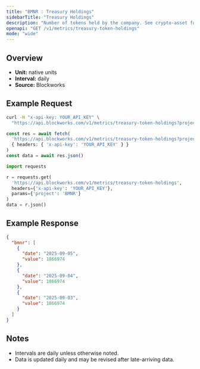 ```yaml
---
title: "BMNR : Treasury Holdings"
sidebarTitle: "Treasury Holdings"
description: "Number of tokens held by the company. See crypto-asset for asset indicator"
openapi: "GET /v1/metrics/treasury-token-holdings"
mode: "wide"
---
```


## Overview

- **Unit:** native units
- **Interval:** daily
- **Source:** Blockworks

## Example Request

<CodeGroup>

```bash cURL
curl -H "x-api-key: YOUR_API_KEY" \
  "https://api.blockworks.com/v1/metrics/treasury-token-holdings?project=BMNR"
```

```typescript TypeScript
const res = await fetch(
  'https://api.blockworks.com/v1/metrics/treasury-token-holdings?project=BMNR',
  { headers: { 'x-api-key': 'YOUR_API_KEY' } }
)
const data = await res.json()
```

```python Python
import requests

r = requests.get(
  'https://api.blockworks.com/v1/metrics/treasury-token-holdings',
  headers={'x-api-key': 'YOUR_API_KEY'},
  params={'project': 'BMNR'}
)
data = r.json()
```

</CodeGroup>

## Example Response

```json
{
  "bmnr": [
    {
      "date": "2025-09-05",
      "value": 1866974
    },
    {
      "date": "2025-09-04",
      "value": 1866974
    },
    {
      "date": "2025-09-03",
      "value": 1866974
    }
  ]
}
```

## Notes
- Intervals are daily unless otherwise noted.
- Data is updated daily and may be revised after late-arriving data.
